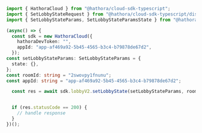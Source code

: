 ```typescript SetLobbyState.ts
import { HathoraCloud } from "@hathora/cloud-sdk-typescript";
import { SetLobbyStateRequest } from "@hathora/cloud-sdk-typescript/dist/sdk/models/operations";
import { SetLobbyStateParams, SetLobbyStateParamsState } from "@hathora/cloud-sdk-typescript/dist/sdk/models/shared";

(async() => {
  const sdk = new HathoraCloud({
    hathoraDevToken: "",
    appId: "app-af469a92-5b45-4565-b3c4-b79878de67d2",
  });
const setLobbyStateParams: SetLobbyStateParams = {
  state: {},
};
const roomId: string = "2swovpy1fnunu";
const appId: string = "app-af469a92-5b45-4565-b3c4-b79878de67d2";

  const res = await sdk.lobbyV2.setLobbyState(setLobbyStateParams, roomId, appId);


  if (res.statusCode == 200) {
    // handle response
  }
})();
```
